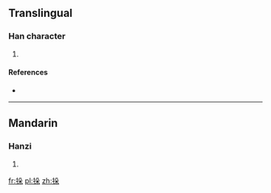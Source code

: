 {{also|挅}}
==Translingual==

===Han character===
{{Han char|rn=64|rad=手|as=06|sn=9|four=|canj=手竹弓木 (QHND)}}

# {{defn|Han|sort=手06}}

====References====
* {{Han ref|kx=0429.170|dkj=12031|hdz=31873.020|uh=6306|ud=25350}}

----

==Mandarin==

===Hanzi===
{{cmn-hanzi|pin=[[duǒ]] ([[duo3]])|wg=to<sup>3</sup>}}

# {{defn|Mandarin|sort=手06}}

[[fr:挆]]
[[pl:挆]]
[[zh:挆]]